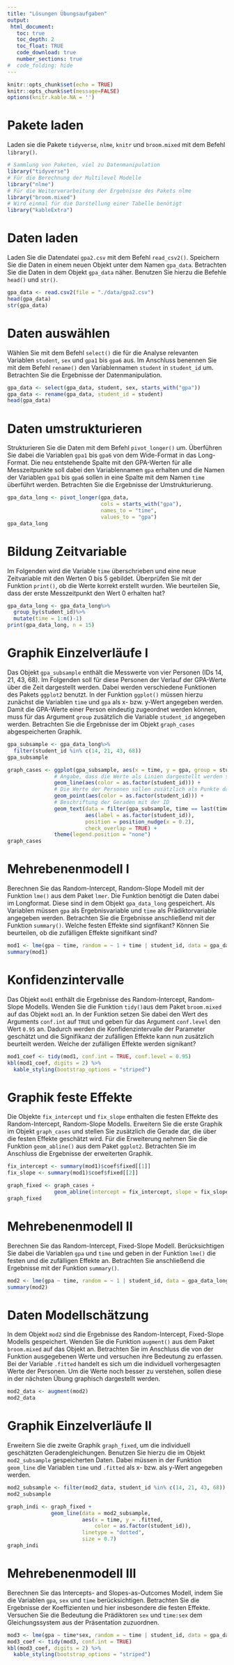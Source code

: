 ```yaml
---
title: "Lösungen Übungsaufgaben"
output:
 html_document:
   toc: true
   toc_depth: 2
   toc_float: TRUE
   code_download: true
   number_sections: true
#  code_folding: hide
---
```


```r
knitr::opts_chunk$set(echo = TRUE)
knitr::opts_chunk$set(message=FALSE)
options(knitr.kable.NA = '')

```

# Pakete laden
Laden sie die Pakete `tidyverse`, `nlme`, `knitr` und `broom.mixed` mit dem Befehl `library()`.

```r
# Sammlung von Paketen, viel zu Datenmanipulation
library("tidyverse")
# Für die Berechnung der Multilevel Modelle
library("nlme")
# Für die Weiterverarbeitung der Ergebnisse des Pakets nlme
library("broom.mixed")
# Wird einmal für die Darstellung einer Tabelle benötigt
library("kableExtra")
```

# Daten laden
Laden Sie die Datendatei `gpa2.csv` mit dem Befehl `read_csv2()`. Speichern Sie die Daten in einem neuen Objekt unter dem Namen `gpa_data`. Betrachten Sie die Daten in dem Objekt `gpa_data` näher. Benutzen Sie hierzu die Befehle `head()` und `str()`.

```r
gpa_data <- read.csv2(file = "./data/gpa2.csv")
head(gpa_data)
str(gpa_data)
```

# Daten auswählen
Wählen Sie  mit dem Befehl `select()` die für die Analyse relevanten Variablen `student`, `sex` und `gpa1` bis `gpa6` aus. Im Anschluss benennen Sie mit dem Befehl `rename()` den Variablennamen `student` in `student_id` um. Betrachten Sie die Ergebnisse der Datenmanipulation.

```r
gpa_data <- select(gpa_data, student, sex, starts_with("gpa"))
gpa_data <- rename(gpa_data, student_id = student)
head(gpa_data)
```

# Daten umstrukturieren
Strukturieren Sie die Daten mit dem Befehl `pivot_longer()` um. Überführen Sie dabei die Variablen `gpa1` bis `gpa6` von dem Wide-Format in das Long-Format. Die neu entstehende Spalte mit den GPA-Werten für alle Messzeitpunkte soll dabei den Variablennamen `gpa` erhalten und die Namen der Variablen `gpa1` bis `gpa6` sollen in eine Spalte mit dem Namen `time` überführt werden. Betrachten Sie die Ergebnisse der Umstrukturierung.

```r
gpa_data_long <- pivot_longer(gpa_data, 
                              cols = starts_with("gpa"),
                              names_to = "time",
                              values_to = "gpa")
gpa_data_long
```

# Bildung Zeitvariable
Im Folgenden wird die Variable `time` überschrieben und eine neue Zeitvariable mit den Werten 0 bis 5 gebildet. Überprüfen Sie mit der Funktion `print()`, ob die Werte korrekt erstellt wurden. Wie beurteilen Sie, dass der erste Messzeitpunkt den Wert 0 erhalten hat?

```r
gpa_data_long <- gpa_data_long%>%
  group_by(student_id)%>%
  mutate(time = 1:n()-1)
print(gpa_data_long, n = 15)
```

# Graphik Einzelverläufe I
Das Objekt `gpa_subsample` enthält die Messwerte von vier Personen (IDs 14, 21, 43, 68). Im Folgenden soll für diese Personen der Verlauf der GPA-Werte über die Zeit dargestellt werden. Dabei werden verschiedene Funktionen des Pakets `ggplot2` benutzt. In der Funktion `ggplot()` müssen hierzu zunächst die Variablen `time` und `gpa` als x- bzw. y-Wert angegeben werden. Damit die GPA-Werte einer Person eindeutig zugeordnet werden können, muss für das Argument `group` zusätzlich die Variable `student_id` angegeben werden. Betrachten Sie die Ergebnisse der im Objekt `graph_cases` abgespeicherten Graphik.

```r
gpa_subsample <- gpa_data_long%>%
  filter(student_id %in% c(14, 21, 43, 68))
gpa_subsample
```

```r
graph_cases <- ggplot(gpa_subsample, aes(x = time, y = gpa, group = student_id)) +
               # Angabe, dass die Werte als Linien dargestellt werden sollen
               geom_line(aes(color = as.factor(student_id))) +
               # Die Werte der Personen sollen zusätzlich als Punkte dargestellt werden
               geom_point(aes(color = as.factor(student_id))) +
               # Beschriftung der Geraden mit der ID
               geom_text(data = filter(gpa_subsample, time == last(time)),
                         aes(label = as.factor(student_id)),
                         position = position_nudge(x = 0.2),
                         check_overlap = TRUE) +
               theme(legend.position = "none")
graph_cases
```

# Mehrebenenmodell I
Berechnen Sie das Random-Intercept, Random-Slope Modell mit der Funktion `lme()` aus dem Paket `lmer`. Die Funktion benötigt die Daten dabei im Longformat. Diese sind in dem Objekt `gpa_data_long` gespeichert. Als Variablen müssen `gpa` als Ergebnisvariable und `time` als Prädiktorvariable angegeben werden. Betrachten Sie die Ergebnisse anschließend mit der Funktion `summary()`. Welche festen Effekte sind signfikant? Können Sie beurteilen, ob die zufälligen Effekte signifikant sind?

```r
mod1 <- lme(gpa ~ time, random = ~ 1 + time | student_id, data = gpa_data_long)
summary(mod1)
```

# Konfidenzintervalle
Das Objekt `mod1` enthält die Ergebnisse des Random-Intercept, Random-Slope Modells. Wenden Sie die Funktion `tidy()`aus dem Paket `broom.mixed` auf das Objekt `mod1` an. In der Funktion setzen Sie dabei den Wert des Arguments `conf.int` auf `TRUE` und geben für das Argument `conf.level` den Wert `0.95` an. Dadurch werden die Konfidenzintervalle der Parameter geschätzt und die Signifikanz der zufälligen Effekte kann nun zusätzlich beurteilt werden. Welche der zufälligen Effekte werden signikant?

```r
mod1_coef <- tidy(mod1, conf.int = TRUE, conf.level = 0.95)
kbl(mod1_coef, digits = 2) %>%
  kable_styling(bootstrap_options = "striped")
```

# Graphik feste Effekte
Die Objekte `fix_intercept` und `fix_slope` enthalten die festen Effekte des Random-Intercept, Random-Slope Modells. Erweitern Sie die erste Graphik im Objekt `graph_cases` und stellen Sie zusätzlich die Gerade dar, die über die festen Effekte geschätzt wird. Für die Erweiterung nehmen Sie die Funktion `geom_abline()` aus dem Paket `ggplot2`. Betrachten Sie im Anschluss die Ergebnisse der erweiterten Graphik.

```r
fix_intercept <- summary(mod1)$coef$fixed[[1]]
fix_slope <- summary(mod1)$coef$fixed[[2]]
```

```r
graph_fixed <- graph_cases +
               geom_abline(intercept = fix_intercept, slope = fix_slope)
graph_fixed
```

# Mehrebenenmodell II
Berechnen Sie das Random-Intercept, Fixed-Slope Modell. Berücksichtigen Sie dabei die Variablen `gpa` und `time` und geben in der Funktion `lme()` die festen und die zufälligen Effekte an. Betrachten Sie anschließend die Ergebnisse mit der Funktion `summary()`.

```r
mod2 <- lme(gpa ~ time, random = ~ 1 | student_id, data = gpa_data_long)
summary(mod2)
```

# Daten Modellschätzung
In dem Objekt `mod2` sind die Ergebnisse des Random-Intercept, Fixed-Slope Modells gespeichert. Wenden Sie die Funktion `augment()` aus dem Paket `broom.mixed` auf das Objekt an. Betrachten Sie im Anschluss die von der Funktion ausgegebenen Werte und versuchen ihre Bedeutung zu erfassen. Bei der Variable `.fitted` handelt es sich um die individuell vorhergesagten Werte der Personen. Um die Werte noch besser zu verstehen, sollen diese in der nächsten Übung graphisch dargestellt werden.

```r
mod2_data <- augment(mod2)
mod2_data
```

# Graphik Einzelverläufe II
Erweitern Sie die zweite Graphik `graph_fixed`, um die individuell geschätzten Geradengleichungen. Benutzen Sie hierzu die im Objekt `mod2_subsample` gespeicherten Daten. Dabei müssen in der Funktion `geom_line` die Variablen `time` und `.fitted` als x- bzw. als y-Wert angegeben werden.

```r
mod2_subsample <- filter(mod2_data, student_id %in% c(14, 21, 43, 68))
mod2_subsample
```

```r
graph_indi <- graph_fixed +
              geom_line(data = mod2_subsample,
                        aes(x = time, y = .fitted,
                            color = as.factor(student_id)),
                        linetype = "dotted",
                        size = 0.7)
graph_indi
```

# Mehrebenenmodell III
Berechnen Sie das Intercepts- and Slopes-as-Outcomes Modell, indem Sie die Variablen `gpa`, `sex` und `time` berücksichtigen. Betrachten Sie die Ergebnisse der Koeffizienten und hier insbesondere die festen Effekte. Versuchen Sie die Bedeutung die Prädiktoren `sex` und `time:sex` dem Gleichungssystem aus der Präsentation zuzuordnen.

```r
mod3 <- lme(gpa ~ time*sex, random = ~ time | student_id, data = gpa_data_long)
mod3_coef <- tidy(mod3, conf.int = TRUE)
kbl(mod3_coef, digits = 2) %>%
  kable_styling(bootstrap_options = "striped")
```
